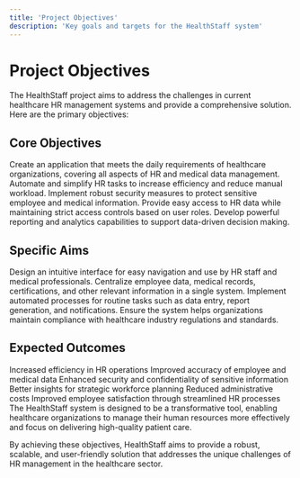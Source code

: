```yaml
---
title: 'Project Objectives'
description: 'Key goals and targets for the HealthStaff system'
---
```


# Project Objectives

The HealthStaff project aims to address the challenges in current healthcare HR management systems and provide a comprehensive solution. Here are the primary objectives:

## Core Objectives

<Steps>
    <Step title="Develop a Comprehensive HR Management Tool">
        Create an application that meets the daily requirements of healthcare organizations, covering all aspects of HR and medical data management.
    </Step>
    <Step title="Streamline HR Processes">
        Automate and simplify HR tasks to increase efficiency and reduce manual workload.
    </Step>
    <Step title="Enhance Data Security">
        Implement robust security measures to protect sensitive employee and medical information.
    </Step>
    <Step title="Improve Data Accessibility">
        Provide easy access to HR data while maintaining strict access controls based on user roles.
    </Step>
    <Step title="Enable Advanced Reporting">
        Develop powerful reporting and analytics capabilities to support data-driven decision making.
    </Step>
</Steps>

## Specific Aims

<CardGroup cols={2}>
    <Card title="User-Friendly Interface" icon="user">
        Design an intuitive interface for easy navigation and use by HR staff and medical professionals.
    </Card>
    <Card title="Data Integration" icon="database">
        Centralize employee data, medical records, certifications, and other relevant information in a single system.
    </Card>
    <Card title="Automated Workflows" icon="gears">
        Implement automated processes for routine tasks such as data entry, report generation, and notifications.
    </Card>
    <Card title="Compliance Management" icon="clipboard-check">
        Ensure the system helps organizations maintain compliance with healthcare industry regulations and standards.
    </Card>
</CardGroup>

## Expected Outcomes

<Check>
    Increased efficiency in HR operations
</Check>
<Check>
    Improved accuracy of employee and medical data
</Check>
<Check>
    Enhanced security and confidentiality of sensitive information
</Check>
<Check>
    Better insights for strategic workforce planning
</Check>
<Check>
    Reduced administrative costs
</Check>
<Check>
    Improved employee satisfaction through streamlined HR processes
</Check>

<Note>
    The HealthStaff system is designed to be a transformative tool, enabling healthcare organizations to manage their human resources more effectively and focus on delivering high-quality patient care.
</Note>

By achieving these objectives, HealthStaff aims to provide a robust, scalable, and user-friendly solution that addresses the unique challenges of HR management in the healthcare sector.